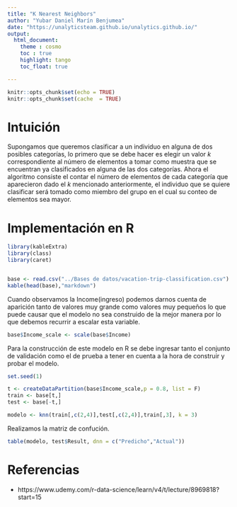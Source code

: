 ```yaml
---
title: "K Nearest Neighbors"
author: "Yubar Daniel Marín Benjumea"
date: "https://unalyticsteam.github.io/unalytics.github.io/"
output: 
  html_document:
    theme : cosmo
    toc : true
    highlight: tango
    toc_float: true

---
```


```r
knitr::opts_chunk$set(echo = TRUE)
knitr::opts_chunk$set(cache  = TRUE)
```

# Intuición 

Supongamos que queremos clasificar a un individuo en alguna de  dos posibles categorías, lo primero que se debe hacer es elegir un valor $k$ correspondiente al número de elementos a tomar como muestra que se encuentran  ya clasificados en alguna de las dos categorías. Ahora el algoritmo consiste el contar el número de elementos de cada categoría que aparecieron dado el $k$ mencionado anteriormente, el individuo que se quiere clasificar será tomado como miembro del grupo en el cual su conteo de elementos sea mayor.

# Implementación en R

```r
library(kableExtra)
library(class)
library(caret)


base <- read.csv("../Bases de datos/vacation-trip-classification.csv")
kable(head(base),"markdown")
```

Cuando observamos la Income(ingreso) podemos darnos cuenta de aparición tanto de valores muy grande como valores muy pequeños lo que puede causar que el modelo no sea construido de la mejor manera por lo que debemos recurrir a escalar esta variable.

```r
base$Income_scale <- scale(base$Income)
```

Para la construcción de este modelo en R se debe ingresar tanto el conjunto de validación como el de prueba a tener en cuenta a la hora de construir y probar el modelo.

```r
set.seed(1)

t <- createDataPartition(base$Income_scale,p = 0.8, list = F)
train <- base[t,]
test <- base[-t,]

```


```r
modelo <- knn(train[,c(2,4)],test[,c(2,4)],train[,3], k = 3)
```

Realizamos la matriz de confución.

```r
table(modelo, test$Result, dnn = c("Predicho","Actual"))
```


# Referencias

* https://www.udemy.com/r-data-science/learn/v4/t/lecture/8969818?start=15


